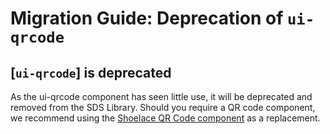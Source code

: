 # Migration Guide: Deprecation of `ui-qrcode`

## [`ui-qrcode`] is deprecated

As the ui-qrcode component has seen little use, it will be deprecated and removed from the SDS Library. Should you require a QR code component, we recommend using the [Shoelace QR Code component](https://shoelace.style/components/qr-code) as a replacement.
